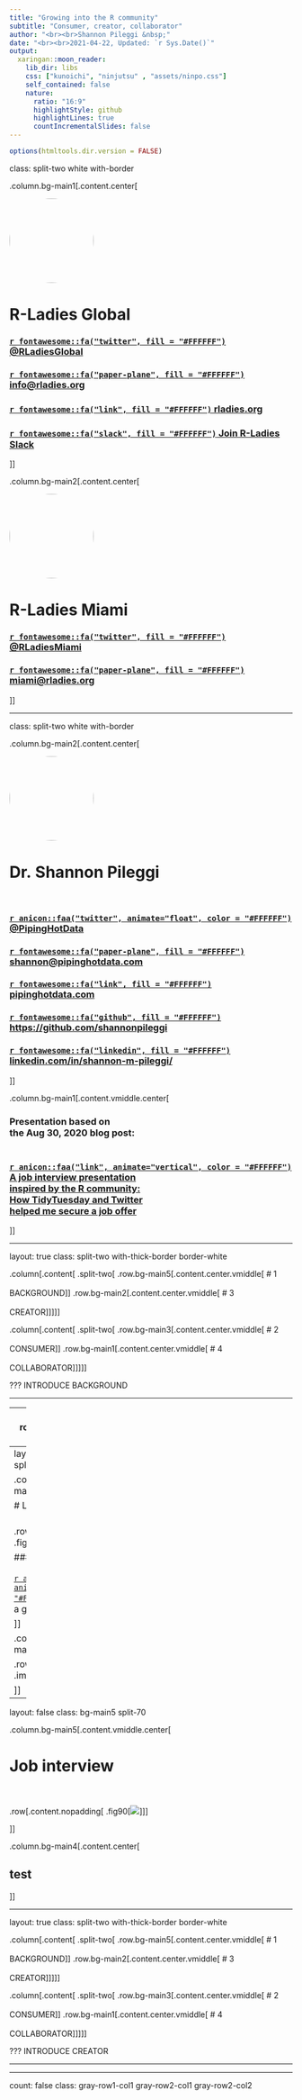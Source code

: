 ```yaml
---
title: "Growing into the R community"
subtitle: "Consumer, creator, collaborator"
author: "<br><br>Shannon Pileggi &nbsp;"
date: "<br><br>2021-04-22, Updated: `r Sys.Date()`"
output:
  xaringan::moon_reader:
    lib_dir: libs
    css: ["kunoichi", "ninjutsu" , "assets/ninpo.css"]
    self_contained: false
    nature:
      ratio: "16:9"
      highlightStyle: github
      highlightLines: true
      countIncrementalSlides: false
---
```


```r
options(htmltools.dir.version = FALSE)
```

class: split-two white with-border

.column.bg-main1[.content.center[

<img style="border-radius: 50%;" 
src="img/RLadiesGlobal.png"
width="150px"
/>

# R-Ladies Global  

### [`r fontawesome::fa("twitter", fill = "#FFFFFF")` @RLadiesGlobal](https://twitter.com/rladiesglobal)<br/>

### [`r fontawesome::fa("paper-plane", fill = "#FFFFFF")` info@rladies.org](mailto:info@rladies.org)<br>

### [`r fontawesome::fa("link", fill = "#FFFFFF")` rladies.org](https://rladies.org)<br/>

### [`r fontawesome::fa("slack", fill = "#FFFFFF")` Join R-Ladies Slack](https://rladies-community-slack.herokuapp.com/)

]]

.column.bg-main2[.content.center[

<img style="border-radius: 50%;" 
src="img/r-ladies-miami.jpg"
width="150px"
/>

# R-Ladies Miami  

### [`r fontawesome::fa("twitter", fill = "#FFFFFF")` @RLadiesMiami](https://twitter.com/RLadiesMiami)<br/>

### [`r fontawesome::fa("paper-plane", fill = "#FFFFFF")` miami@rladies.org](mailto:miami@rladies.org)<br>

]]

---

class: split-two white with-border

.column.bg-main2[.content.center[

<img style="border-radius: 50%;" 
src="img/shannon-circle.png"
width="150px"
/>

# Dr. Shannon Pileggi <br><br>

### [`r anicon::faa("twitter", animate="float", color = "#FFFFFF")` @PipingHotData](https://twitter.com/PipingHotData)<br/>

### [`r fontawesome::fa("paper-plane", fill = "#FFFFFF")` shannon@pipinghotdata.com](mailto:shannon@pipinghotdata.com)<br>

### [`r fontawesome::fa("link", fill = "#FFFFFF")` pipinghotdata.com](https://www.pipinghotdata.com/)<br/>

### [`r fontawesome::fa("github", fill = "#FFFFFF")` https://github.com/shannonpileggi](https://github.com/shannonpileggi/)

### [`r fontawesome::fa("linkedin", fill = "#FFFFFF")` linkedin.com/in/shannon-m-pileggi/](https://www.linkedin.com/in/shannon-m-pileggi/)

]]

.column.bg-main1[.content.vmiddle.center[

### Presentation based on<br> the Aug 30, 2020 blog post:<br><br>

### [`r anicon::faa("link", animate="vertical", color = "#FFFFFF")` A job interview presentation<br> inspired by the R community: <br>How TidyTuesday and Twitter<br> helped me secure a job offer](https://www.pipinghotdata.com/posts/2020-08-30-a-job-interview-presentation-inspired-by-the-r-community/)<br/>

]]

---

layout: true
class: split-two with-thick-border border-white

.column[.content[
.split-two[
.row.bg-main5[.content.center.vmiddle[
# 1 <br><br> BACKGROUND
]]
.row.bg-main2[.content.center.vmiddle[
# 3 <br><br> CREATOR
]]
]
]]

.column[.content[
.split-two[
.row.bg-main3[.content.center.vmiddle[
# 2 <br><br> CONSUMER
]]
.row.bg-main1[.content.center.vmiddle[
# 4 <br><br> COLLABORATOR
]]
]
]]

??? INTRODUCE BACKGROUND

---

---
count: false
class: gray-row2-col1 gray-row1-col2 gray-row2-col2

---
layout: false
class: bg-main5 split-20 

.column.bg-main4[.content.vmiddle.center[

# Life changes <br><br>

.row[.content.nopadding[
.fig90[![](img/avery_carsen_circle.png)]
]] <br>

### Map adapted from <br><br> [`r anicon::faa("link", animate="vertical", color = "#FFFFFF")`](https://www.pipinghotdata.com/posts/2021-02-15-gganimating-a-geographic-introduction/) GGanimating <br> a geographic introduction

]]

.column.bg-main5[.content.center[

.row[.content.nopadding[
.img-fill[![](img/residences_flat_3.png)]
]]

]]


---
layout: false
class: bg-main5 split-70 

.column.bg-main5[.content.vmiddle.center[

# Job interview <br><br>

.row[.content.nopadding[
.fig90[![](img/example_calendar2.png)]
]]

]]

.column.bg-main4[.content.center[

## test

]]


---

layout: true
class: split-two with-thick-border border-white

.column[.content[
.split-two[
.row.bg-main5[.content.center.vmiddle[
# 1 <br><br> BACKGROUND
]]
.row.bg-main2[.content.center.vmiddle[
# 3 <br><br> CREATOR
]]
]
]]

.column[.content[
.split-two[
.row.bg-main3[.content.center.vmiddle[
# 2 <br><br> CONSUMER
]]
.row.bg-main1[.content.center.vmiddle[
# 4 <br><br> COLLABORATOR
]]
]
]]

??? INTRODUCE CREATOR

---

---
count: false
class: gray-row1-col1 gray-row2-col1 gray-row2-col2

